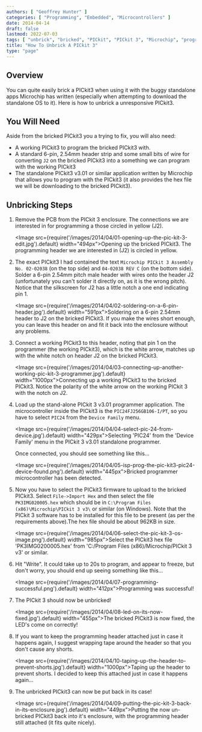 ```yaml
---
authors: [ "Geoffrey Hunter" ]
categories: [ "Programming", "Embedded", "Microcontrollers" ]
date: 2014-04-14
draft: false
lastmod: 2022-07-03
tags: [ "unbrick", "bricked", "PICkit", "PICkit 3", "Microchip", "programmer", "microcontroller" ]
title: "How To Unbrick A PICkit 3"
type: "page"
---
```


## Overview

You can quite easily brick a PICkit3 when using it with the buggy standalone apps Microchip has written (especially when attempting to download the standalone OS to it). Here is how to unbrick a unresponsive PICkit3.

## You Will Need

Aside from the bricked PICkit3 you a trying to fix, you will also need:

* A working PICkit3 to program the bricked PICkit3 with.
* A standard 6-pin, 2.54mm header strip and some small bits of wire for converting `J2` on the bricked PICkit3 into a something we can program with the working PICkit3
* The standalone PICkit3 v3.01 or similar application written by Microchip that allows you to program with the PICkit3 (it also provides the hex file we will be downloading to the bricked PICkit3).

## Unbricking Steps

1. Remove the PCB from the PICkit 3 enclosure. The connections we are interested in for programming a those circled in yellow (J2).  
  
     <Image src={require('/images/2014/04/01-opening-up-the-pic-kit-3-edit.jpg').default} width="494px">Opening up the bricked PICkit3. The programming header we are interested in (J2) is circled in yellow.</Image>  
  
2. The exact PICkit3 I had contained the text `Microchip PICkit 3 Assembly No. 02-02038` (on the top side) and `04-02038 REV C` (on the bottom side). Solder a 6-pin 2.54mm pitch male header with wires onto the header J2 (unfortunately you can't solder it directly on, as it is the wrong pitch). Notice that the silkscreen for J2 has a little notch a one end indicating pin 1.  
  
    <Image src={require('/images/2014/04/02-soldering-on-a-6-pin-header.jpg').default} width="591px">Soldering on a 6-pin 2.54mm header to J2 on the bricked PICkit3. If you make the wires short enough, you can leave this header on and fit it back into the enclosure without any problems.</Image>  
  
3. Connect a working PICkit3 to this header, noting that pin 1 on the programmer (the working PICkit3), which is the white arrow, matches up with the white notch on header J2 on the bricked PICkit3.  
  
    <Image src={require('/images/2014/04/03-connecting-up-another-working-pic-kit-3-programmer.jpg').default} width="1000px">Connecting up a working PICkit3 to the bricked PICkit3. Notice the polarity of the white arrow on the working PICkit 3 with the notch on J2.</Image>  
  
4. Load up the stand-alone PICkit 3 v3.01 programmer application. The microcontroller inside the PICkit3 is the `PIC24FJ256GB106-I/PT`, so you have to select `PIC24` from the `Device Family` menu.  
  
    <Image src={require('/images/2014/04/04-select-pic-24-from-device.jpg').default} width="429px">Selecting 'PIC24' from the 'Device Family' menu in the PICkit 3 v3.01 standalone programmer.</Image>  
  
    Once connected, you should see something like this...  
  
    <Image src={require('/images/2014/04/05-isp-prog-the-pic-kit3-pic24-device-found.png').default} width="445px">Bricked programmer microcontroller has been detected.</Image>  
  
5. Now you have to select the PICkit3 firmware to upload to the bricked PICkit3. Select `File->Import Hex` and then select the file `PK3IMG020005.hex` which should be in `C:\Program Files (x86)\Microchip\PICkit 3 v3\` or similar (on Windows). Note that the PICkit 3 software has to be installed for this file to be present (as per the requirements above).The hex file should be about 962KB in size.  
  
    <Image src={require('/images/2014/04/06-select-the-pic-kit-3-os-image.png').default} width="985px">Select the PICkit3 hex file 'PK3IMG0200005.hex' from 'C:/Program Files (x86)/Microchip/PICkit 3 v3' or similar.</Image>
    
6. Hit "Write". It could take up to 20s to program, and appear to freeze, but don't worry, you should end up seeing something like this...  
  
    <Image src={require('/images/2014/04/07-programming-successful.png').default} width="412px">Programming was successful!</Image>  
  
7. The PICkit 3 should now be unbricked!  
  
    <Image src={require('/images/2014/04/08-led-on-its-now-fixed.jpg').default} width="455px">The bricked PICkit3 is now fixed, the LED's come on correctly!</Image>  
8. If you want to keep the programming header attached just in case it happens again, I suggest wrapping tape around the header so that you don't cause any shorts.  
  
    <Image src={require('/images/2014/04/10-taping-up-the-header-to-prevent-shorts.jpg').default} width="1000px">Taping up the header to prevent shorts. I decided to keep this attached just in case it happens again...</Image>  
  
9. The unbricked PICkit3 can now be put back in its case!
  
    <Image src={require('/images/2014/04/09-putting-the-pic-kit-3-back-in-its-enclosure.jpg').default} width="449px">Putting the now un-bricked PICkit3 back into it's enclosure, with the programming header still attached (it fits quite nicely).</Image>
